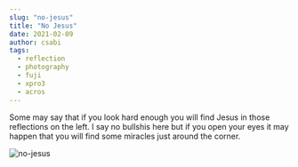 ```yaml
---
slug: "no-jesus"
title: "No Jesus"
date: 2021-02-09
author: csabi
tags:
  - reflection
  - photography
  - fuji
  - xpro3
  - acros
---
```


Some may say that if you look hard enough you will find Jesus in those reflections on the left.
I say no bullshis here but if you open your eyes it may happen that you will find some miracles just around the corner.

![no-jesus](/images/no-jesus-2909-1200.jpg)
